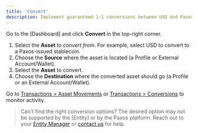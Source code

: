 ```yaml
---
title: 'Convert'
description: Implement guaranteed 1:1 conversions between USD and Paxos-supported stablecoins.
---
```



Go to the [Dashboard] and click **Convert** in the top-right corner.

1. Select the **Asset** _to convert from_. For example, select USD to convert to a Paxos-issued stablecoin.
1. Choose the **Source** where the asset is located (a Profile or External Account/Wallet).
1. Select the **Asset** to convert.
1. Choose the **Destination** where the converted asset should go (a Profile or an External Account/Wallet).

Go to [Transactions > Asset Movements](https://dashboard.paxos.com/dashboard/transactions/asset-movements) or [Transactions > Conversions](https://dashboard.paxos.com/dashboard/transactions/conversions) to monitor activity.

> Can't find the right conversion options?
> The desired option may not be supported by the [Entity] or by the Paxos platform.
> Reach out to your [Entity Manager](/guides/dashboard/roles#entity-manager) or [contact us](https://support.paxos.com/hc/en-us/requests/new) for help. 
